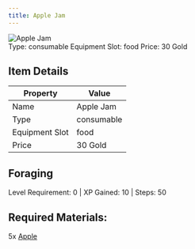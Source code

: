```yaml
---
title: Apple Jam
---
```


<div className="flex items-start gap-6 mb-8">
  <div className="flex-shrink-0">
    <img src="/assets/resources/foraging/apple_jam.png" alt="Apple Jam" className="w-24 h-24 border rounded-lg" />
  </div>
  <div className="flex-1">
    <div className="space-y-2">
            <div className="flex flex-wrap gap-4 text-sm">
        <span className="px-2 py-1 bg-green-100 dark:bg-green-900 rounded-md">
          Type: consumable
        </span>
        <span className="px-2 py-1 bg-purple-100 dark:bg-purple-900 rounded-md">
          Equipment Slot: food
        </span>
        <span className="px-2 py-1 bg-yellow-100 dark:bg-yellow-900 rounded-md">
          Price: 30 Gold
        </span>
      </div>
    </div>
  </div>
</div>

## Item Details
| Property | Value |
|----------|-------|
| Name | Apple Jam |
| Type | consumable |
| Equipment Slot | food |
| Price | 30 Gold |

## Foraging
Level Requirement: 0 | XP Gained: 10 | Steps: 50

## Required Materials:
5x [Apple](/docs/resources/individual/apple)

